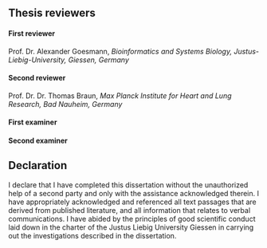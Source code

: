 ## Thesis reviewers {-}

#### First reviewer
Prof. Dr. Alexander Goesmann, *Bioinformatics and Systems Biology, Justus-Liebig-University, Giessen, Germany*

#### Second reviewer
Prof. Dr. Dr. Thomas Braun, *Max Planck Institute for Heart and Lung Research, Bad Nauheim, Germany*

#### First examiner

#### Second examiner

## Declaration {-}

I declare that I have completed this dissertation without the unauthorized help of a second party and only with the assistance acknowledged therein. I have appropriately acknowledged and referenced all text passages that are derived from published literature, and all information that relates to verbal communications. I have abided by the principles of good scientific conduct laid down in the charter of the Justus Liebig University Giessen in carrying out the investigations described in the dissertation.

